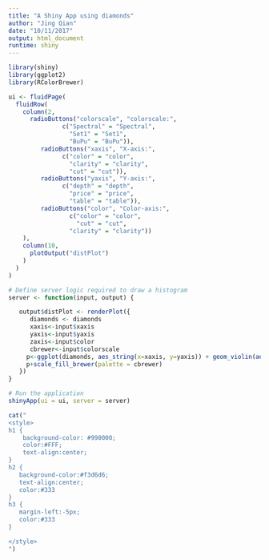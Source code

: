 ```yaml
---
title: "A Shiny App using diamonds"
author: "Jing Qian"
date: "10/11/2017"
output: html_document
runtime: shiny
---
```



```r
library(shiny)
library(ggplot2)
library(RColorBrewer)

ui <- fluidPage(
  fluidRow(
    column(2,
      radioButtons("colorscale", "colorscale:",
               c("Spectral" = "Spectral",
                 "Set1" = "Set1",
                 "BuPu" = "BuPu")),        
         radioButtons("xaxis", "X-axis:",
               c("color" = "color",
                 "clarity" = "clarity",
                 "cut" = "cut")),
         radioButtons("yaxis", "Y-axis:",
               c("depth" = "depth",
                 "price" = "price",
                 "table" = "table")),      
         radioButtons("color", "Color-axis:",
                 c("color" = "color",
                   "cut" = "cut",
                 "clarity" = "clarity"))
    ),
    column(10,
      plotOutput("distPlot")
    )
  )
)

# Define server logic required to draw a histogram
server <- function(input, output) {

   output$distPlot <- renderPlot({
      diamonds <- diamonds
      xaxis<-input$xaxis
      yaxis<-input$yaxis
      zaxis<-input$color
      cbrewer<-input$colorscale
     p<-ggplot(diamonds, aes_string(x=xaxis, y=yaxis)) + geom_violin(aes_string(fill=zaxis))
     p+scale_fill_brewer(palette = cbrewer)
   })
}

# Run the application 
shinyApp(ui = ui, server = server)
```





<!-- The text below is just to reformat the page, using css styling -->
```r
cat("
<style>
h1 {
    background-color: #990000;
    color:#FFF;
    text-align:center;
}
h2 {
   background-color:#f3d6d6;
   text-align:center;
   color:#333
}
h3 {
   margin-left:-5px;
   color:#333
}

</style>
")
```
